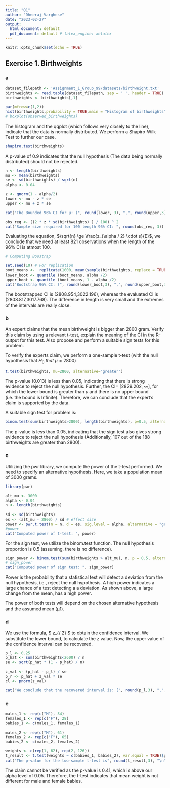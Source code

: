 ```yaml
---
title: "Q1"
author: "Dheeraj Varghese"
date: "2023-02-27"
output:
  html_document: default
  pdf_document: default # latex_engine: xelatex
---
```


```r
knitr::opts_chunk$set(echo = TRUE)
```

## Exercise 1. Birthweights

### a

```r
dataset_filepath <- 'Assignment_1_Group_99/datasets/birthweight.txt'
birthweights <- read.table(dataset_filepath, sep = ' ', header = TRUE)
birthweights <- birthweights[,1]
```

```r
par(mfrow=c(1,2))
hist(birthweights,probability = TRUE,main = "Histogram of birthweights",xlab="Weights (gr)"); qqnorm(birthweights);qqline(birthweights,col="blue",lty = 5,lwd=1)
# boxplot(observed_birthweights)
```

The histogram and the qqplot (which follows very closely to the line), indicate that the data is normally distributed. We perform a Shapiro-Wilk Test to further our case.

```r
shapiro.test(birthweights)
```
A p-value of 0.9 indicates that the null hypothesis (The data being normally distributed) should not be rejected.

```r

n <- length(birthweights)
mu <- mean(birthweights)
se <- sd(birthweights) / sqrt(n)
alpha <- 0.04

z <- qnorm(1 - alpha/2)
lower <- mu - z * se
upper <- mu + z * se

cat("The Bounded 96% CI for µ: (", round(lower, 3), ",", round(upper,3), ")\n")

obs_req <- ((2 * z * sd(birthweights) ) / 100) ^ 2
cat("Sample size required for 100 length 96% CI: ", round(obs_req, 3))

```
Evaluating the equation, $\sqrt{n} \ge \frac{z_{\alpha / 2} \cdot s}{E}$, we conclude that we need at least 821 observations when the length of the 96% CI is atmost 100.

```r

# Computing Boostrap

set.seed(10) # For replication
boot_means <-  replicate(1000, mean(sample(birthweights, replace = TRUE)))
lower_boot <- quantile (boot_means, alpha /2)
upper_boot <- quantile (boot_means, 1 - alpha /2)
cat("Bootstrap 96% CI: (", round(lower_boot,3), ",", round(upper_boot,3), ")\n")

```

The bootstrapped CI is (2808.954,3022.196), whereas the evaluated CI is (2808.817,3017.768). The difference in length is very small and the extremes of the intervals are really close.

### b

An expert claims that the mean birthweight is bigger than 2800 gram. Verify this claim by using a relevant t-test, explain the meaning of the CI in the R-output for this test. Also propose and perform a suitable sign tests for this problem.

To verify the experts claim, we perform a one-sample t-test (with the null hypothesis that $H_{0} \ that\ \mu = 2800$)

```r

t.test(birthweights, mu=2800, alternative="greater")

```

The p-value (0.013) is less than 0.05, indicating that there is strong evidence to reject the null hypothesis. Further, the CI= [2829.202, ∞], for which the lower bound is greater than $\mu$ and there is no upper bound (i.e. the bound is Infinite). Therefore, we can conclude that the expert's claim is supported by the data.

A suitable sign test for problem is:

```r

binom.test(sum(birthweights>2800), length(birthweights), p=0.5, alternative = "greater")

```
The p-value is less than 0.05, indicating that the sign test also gives strong evidence to reject the null hypothesis (Additionally, 107 out of the 188 birthweights are greater than 2800). 

### c

Utilizing the pwr library, we compute the power of the t-test performed. We need to specify an alternative hypothesis. Here, we take a population mean of 3000 grams.

```r

library(pwr)

alt_mu <- 3000
alpha <- 0.04
n <- length(birthweights) 
 
sd <- sd(birthweights) 
es <- (alt_mu - 2800) / sd # effect size
power <- pwr.t.test(n = n, d = es, sig.level = alpha, alternative = "greater")$power
#power
cat("Computed power of t-test: ", power)
```
For the sign test, we utilize the binom.test function. The null hypothesis proportion is 0.5 (assuming, there is no difference).

```r

sign_power <- binom.test(sum(birthweights > alt_mu), n, p = 0.5, alternative = "greater")$p.value
# sign_power
cat("Computed power of sign test: ", sign_power)
```

Power is the probability that a statistical test will detect a deviation from the null hypothesis, i.e., reject the null hypothesis. A high power indicates a large chance of a test detecting a a deviation. As shown above, a large change from the mean, has a high power. 

The power of both tests will depend on the chosen alternative hypothesis and the assumed mean (μ1).


### d

We use the formula, $\hat{p} \pm z_{\alpha / 2} \sqrt{\frac{\hat{p} (1 - \hat{p})}{n}} $ to obtain the confidence interval. We substitute the lower bound, to calculate the z value. Now, the upper value of the confidence interval can be recovered.


```r

p_l <- 0.25
p_hat <- sum(birthweights<2600) / n
se <- sqrt(p_hat * (1 - p_hat) / n)

z_val <- (p_hat - p_l) / se
p_r <- p_hat + z_val * se
cl <- pnorm(z_val)

cat("We conclude that the recovered interval is: [", round(p_l,3), ",", round(p_r,3), "] with a confidence level of ", round(cl,3) * 100, "%")
```



### e

```r

males_1 <- rep(c("M"), 34)
females_1 <- rep(c("F"), 28)
babies_1 <- c(males_1, females_1)

males_2 <- rep(c("M"), 61)
females_2 <- rep(c("F"), 65)
babies_2 <- c(males_2, females_2)

weights <- c(rep(1, 62), rep(2, 126))
t_result <- t.test(weights ~ c(babies_1, babies_2), var.equal = TRUE)$p.value
cat("The p-value for the two-sample t-test is", round(t_result,3), "\n")
```
The claim cannot be verified as the p-value is 0.41, which is above our alpha level of 0.05. Therefore, the t-test indicates that mean weight is not different for male and female babies.

